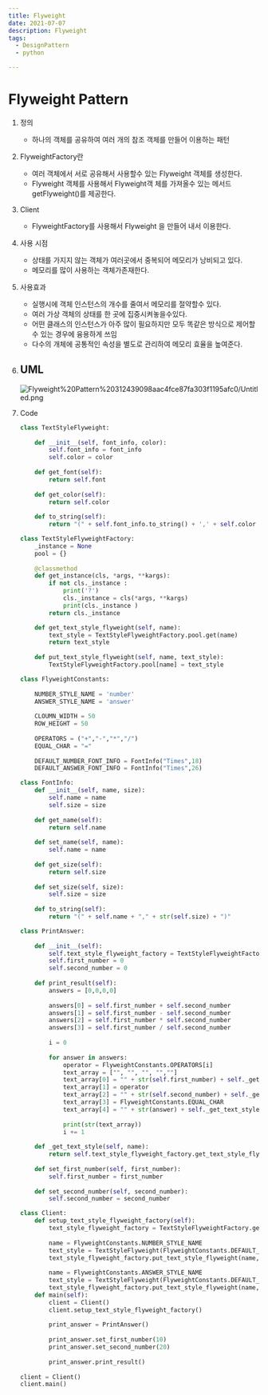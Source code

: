 ```yaml
---
title: Flyweight
date: 2021-07-07
description: Flyweight 
tags:
  - DesignPattern
  - python

---
```

# Flyweight Pattern

1. 정의
    - 하나의 객체를 공유하여 여러 개의 참조 객체를 만들어 이용하는 패턴
2. FlyweightFactory란
    - 여러 객체에서 서로 공유해서 사용할수 있는 Flyweight 객체를 생성한다.
    - Flyweight 객체를 사용해서 Flyweight객 체를 가져올수 있는 메서드 getFlyweight()를 제공한다.
3. Client 
    - FlyweightFactory를 사용해서 Flyweight 을 만들어 내서 이용한다.
4. 사용 시점 
    - 상태를 가지지 않는 객체가 여러곳에서 중복되어 메모리가 낭비되고 있다.
    - 메모리를 많이 사용하는 객체가존재한다.
5. 사용효과
    - 실행시에 객체 인스턴스의 개수를 줄여서 메모리를 절약할수 있다.
    - 여러 가상 객체의 상태를 한 곳에 집중시켜놓을수있다.
    - 어떤 클래스의 인스턴스가 아주 많이 필요하지만 모두 똑같은 방식으로 제어할 수 있는 경우에 융용하게 쓰임
    - 다수의 개체에 공통적인 속성을 별도로 관리하여 메모리 효율을 높여준다.
6. UML
    - 

    ![Flyweight%20Pattern%20312439098aac4fce87fa303f1195afc0/Untitled.png](Flyweight%20Pattern%20312439098aac4fce87fa303f1195afc0/Untitled.png)

7. Code

    ```python
    class TextStyleFlyweight:
        
        def __init__(self, font_info, color):
            self.font_info = font_info
            self.color = color
            
        def get_font(self):
            return self.font
        
        def get_color(self):
            return self.color
        
        def to_string(self):
            return "(" + self.font_info.to_string() + ',' + self.color + ")"
    ```

    ```python
    class TextStyleFlyweightFactory:
        _instance = None
        pool = {}
        
        @classmethod
        def get_instance(cls, *args, **kargs):
            if not cls._instance :
                print('?')
                cls._instance = cls(*args, **kargs)
                print(cls._instance )
            return cls._instance 

        def get_text_style_flyweight(self, name):
            text_style = TextStyleFlyweightFactory.pool.get(name)
            return text_style
        
        def put_text_style_flyweight(self, name, text_style):
            TextStyleFlyweightFactory.pool[name] = text_style
    ```

    ```python
    class FlyweightConstants:
        
        NUMBER_STYLE_NAME = 'number'
        ANSWER_STYLE_NAME = 'answer'
        
        CLOUMN_WIDTH = 50
        ROW_HEIGHT = 50
        
        OPERATORS = ("+","-","*","/")
        EQUAL_CHAR = "="
        
        DEFAULT_NUMBER_FONT_INFO = FontInfo("Times",18)
        DEFAULT_ANSWER_FONT_INFO = FontInfo("Times",26)
    ```

    ```python
    class FontInfo:
        def __init__(self, name, size):
            self.name = name
            self.size = size
        
        def get_name(self):
            return self.name
        
        def set_name(self, name):
            self.name = name
        
        def get_size(self):
            return self.size
        
        def set_size(self, size):
            self.size = size 
        
        def to_string(self):
            return "(" + self.name + "," + str(self.size) + ")"
    ```

    ```python
    class PrintAnswer:
        
        def __init__(self):
            self.text_style_flyweight_factory = TextStyleFlyweightFactory.get_instance()
            self.first_number = 0
            self.second_number = 0 
        
        def print_result(self):
            answers = [0,0,0,0]
            
            answers[0] = self.first_number + self.second_number
            answers[1] = self.first_number - self.second_number
            answers[2] = self.first_number * self.second_number
            answers[3] = self.first_number / self.second_number
            
            i = 0
            
            for answer in answers:
                operator = FlyweightConstants.OPERATORS[i]
                text_array = ["", "", "", "",""]
                text_array[0] = "" + str(self.first_number) + self._get_text_style(FlyweightConstants.NUMBER_STYLE_NAME).to_string()
                text_array[1] = operator
                text_array[2] = "" + str(self.second_number) + self._get_text_style(FlyweightConstants.NUMBER_STYLE_NAME).to_string()
                text_array[3] = FlyweightConstants.EQUAL_CHAR
                text_array[4] = "" + str(answer) + self._get_text_style(FlyweightConstants.ANSWER_STYLE_NAME).to_string()
                
                print(str(text_array))
                i += 1
            
        def _get_text_style(self, name):
            return self.text_style_flyweight_factory.get_text_style_flyweight(name)
        
        def set_first_number(self, first_number):
            self.first_number = first_number
        
        def set_second_number(self, second_number):
            self.second_number = second_number
    ```

    ```python
    class Client:
        def setup_text_style_flyweight_factory(self):
            text_style_flyweight_factory = TextStyleFlyweightFactory.get_instance()
            
            name = FlyweightConstants.NUMBER_STYLE_NAME
            text_style = TextStyleFlyweight(FlyweightConstants.DEFAULT_NUMBER_FONT_INFO,"red")
            text_style_flyweight_factory.put_text_style_flyweight(name, text_style)
            
            name = FlyweightConstants.ANSWER_STYLE_NAME
            text_style = TextStyleFlyweight(FlyweightConstants.DEFAULT_ANSWER_FONT_INFO,"black")
            text_style_flyweight_factory.put_text_style_flyweight(name, text_style)
        def main(self):
            client = Client()
            client.setup_text_style_flyweight_factory()
            
            print_answer = PrintAnswer()
            
            print_answer.set_first_number(10)
            print_answer.set_second_number(20)
            
            print_answer.print_result()
            
    client = Client()
    client.main()
    ```
